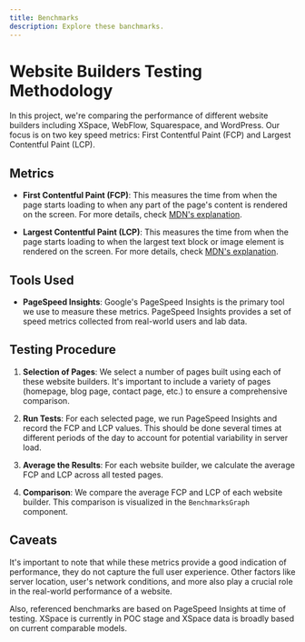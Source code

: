 ```yaml
---
title: Benchmarks
description: Explore these banchmarks.
---
```


# Website Builders Testing Methodology

In this project, we're comparing the performance of different website builders including XSpace, WebFlow, Squarespace, and WordPress. Our focus is on two key speed metrics: First Contentful Paint (FCP) and Largest Contentful Paint (LCP).

## Metrics

- **First Contentful Paint (FCP)**: This measures the time from when the page starts loading to when any part of the page's content is rendered on the screen. For more details, check [MDN's explanation](https://developer.mozilla.org/en-US/docs/Glossary/First_contentful_paint).

- **Largest Contentful Paint (LCP)**: This measures the time from when the page starts loading to when the largest text block or image element is rendered on the screen. For more details, check [MDN's explanation](https://developer.mozilla.org/en-US/docs/Web/API/LargestContentfulPaint).

## Tools Used

- **PageSpeed Insights**: Google's PageSpeed Insights is the primary tool we use to measure these metrics. PageSpeed Insights provides a set of speed metrics collected from real-world users and lab data.

## Testing Procedure

1. **Selection of Pages**: We select a number of pages built using each of these website builders. It's important to include a variety of pages (homepage, blog page, contact page, etc.) to ensure a comprehensive comparison.

2. **Run Tests**: For each selected page, we run PageSpeed Insights and record the FCP and LCP values. This should be done several times at different periods of the day to account for potential variability in server load.

3. **Average the Results**: For each website builder, we calculate the average FCP and LCP across all tested pages.

4. **Comparison**: We compare the average FCP and LCP of each website builder. This comparison is visualized in the `BenchmarksGraph` component.

## Caveats

It's important to note that while these metrics provide a good indication of performance, they do not capture the full user experience. Other factors like server location, user's network conditions, and more also play a crucial role in the real-world performance of a website.

Also, referenced benchmarks are based on PageSpeed Insights at time of testing. XSpace is currently in POC stage and XSpace data is broadly based on current comparable models.
